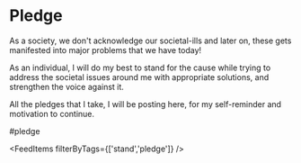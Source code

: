 # Pledge
<!--
This page contains only content that has the tag **stand and pledge**.

This works thanks to this code:

```jsx
<FeedItems filterByTags={['stand']} />
```

More about the `FeedItems` component in the docs: [gatsby-theme-chronoblog#feeditems-component](https://github.com/Chronoblog/gatsby-theme-chronoblog#feeditems-component)

This is convenient for creating pages with your works, portfolio, collecting articles of a certain subject in one place, etc.

If you do not need an extra page, just remove it from `src/pages/`, and remove link to this page from the main menu: `src/gatsby-theme-chronoblog/site-header.mdx`.

More about the additional site pages in the docs: [gatsby-theme-chronoblog#pages](https://github.com/Chronoblog/gatsby-theme-chronoblog#pages)

## Projects (any content with the "project" tag):
-->


As a society, we don't acknowledge our societal-ills and later on, these gets manifested into major problems that we have today! 

As an individual, I will do my best to stand for the cause while trying to address the societal issues around me with appropriate solutions, and strengthen the voice against it. 

>
All the pledges that I take, I will be posting here, for my self-reminder and motivation to continue.
>
#pledge


<FeedItems filterByTags={['stand','pledge']} />
